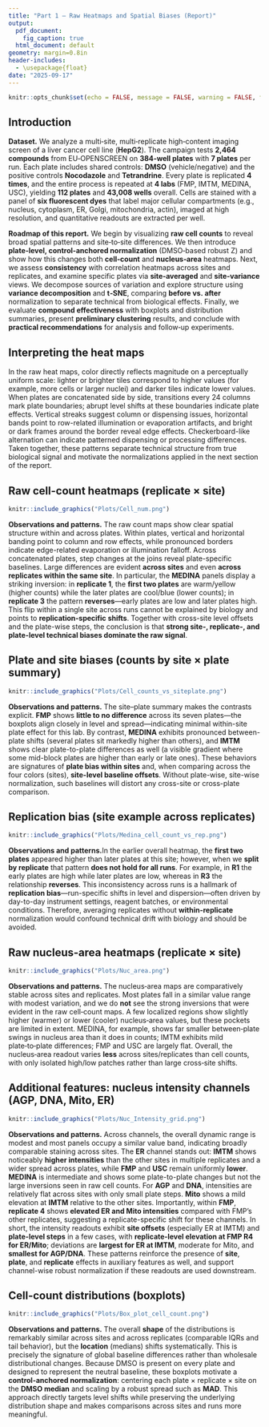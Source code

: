```yaml
---
title: "Part 1 — Raw Heatmaps and Spatial Biases (Report)"
output:
  pdf_document:
    fig_caption: true
  html_document: default
geometry: margin=0.8in
header-includes:
  - \usepackage{float}
date: "2025-09-17"
---
```


```r
knitr::opts_chunk$set(echo = FALSE, message = FALSE, warning = FALSE, fig.align = "center")
```

## Introduction

**Dataset.** We analyze a multi‑site, multi‑replicate high‑content imaging screen of a liver cancer cell line (**HepG2**). The campaign tests **2,464 compounds** from EU‑OPENSCREEN on **384‑well plates** with **7 plates** per run. Each plate includes shared controls: **DMSO** (vehicle/negative) and the positive controls **Nocodazole** and **Tetrandrine**. Every plate is replicated **4 times**, and the entire process is repeated at **4 labs** (FMP, IMTM, MEDINA, USC), yielding **112 plates** and **43,008 wells** overall. Cells are stained with a panel of **six fluorescent dyes** that label major cellular compartments (e.g., nucleus, cytoplasm, ER, Golgi, mitochondria, actin), imaged at high resolution, and quantitative readouts are extracted per well.

**Roadmap of this report.** We begin by visualizing **raw cell counts** to reveal broad spatial patterns and site‑to‑site differences. We then introduce **plate‑level, control‑anchored normalization** (DMSO‑based robust Z) and show how this changes both **cell‑count** and **nucleus‑area** heatmaps. Next, we assess **consistency** with correlation heatmaps across sites and replicates, and examine specific plates via **site‑averaged** and **site‑variance** views. We decompose sources of variation and explore structure using **variance decomposition** and **t‑SNE**, comparing **before vs. after** normalization to separate technical from biological effects. Finally, we evaluate **compound effectiveness** with boxplots and distribution summaries, present **preliminary clustering** results, and conclude with **practical recommendations** for analysis and follow‑up experiments.

## Interpreting the heat maps

In the raw heat maps, color directly reflects magnitude on a perceptually uniform scale: lighter or brighter tiles correspond to higher values (for example, more cells or larger nuclei) and darker tiles indicate lower values. When plates are concatenated side by side, transitions every 24 columns mark plate boundaries; abrupt level shifts at these boundaries indicate plate effects. Vertical streaks suggest column or dispensing issues, horizontal bands point to row-related illumination or evaporation artifacts, and bright or dark frames around the border reveal edge effects. Checkerboard-like alternation can indicate patterned dispensing or processing differences. Taken together, these patterns separate technical structure from true biological signal and motivate the normalizations applied in the next section of the report.

## Raw cell-count heatmaps (replicate × site)

```r
knitr::include_graphics("Plots/Cell_num.png")
```

**Observations and patterns.** The raw count maps show clear spatial structure within and across plates. Within plates, vertical and horizontal banding point to column and row effects, while pronounced borders indicate edge-related evaporation or illumination falloff. Across concatenated plates, step changes at the joins reveal plate-specific baselines. Large differences are evident **across sites** and even **across replicates within the same site**. In particular, the **MEDINA** panels display a striking inversion: in **replicate 1**, the **first two plates** are warm/yellow (higher counts) while the later plates are cool/blue (lower counts); in **replicate 3** the pattern **reverses**—early plates are low and later plates high. This flip within a single site across runs cannot be explained by biology and points to **replication-specific shifts**. Together with cross-site level offsets and the plate-wise steps, the conclusion is that **strong site-, replicate-, and plate-level technical biases dominate the raw signal**.



## Plate and site biases (counts by site × plate summary)

```r
knitr::include_graphics("Plots/Cell_counts_vs_siteplate.png")
```

**Observations and patterns.** The site–plate summary makes the contrasts explicit. **FMP** shows **little to no difference** across its seven plates—the boxplots align closely in level and spread—indicating minimal within-site plate effect for this lab. By contrast, **MEDINA** exhibits pronounced between-plate shifts (several plates sit markedly higher than others), and **IMTM** shows clear plate-to-plate differences as well (a visible gradient where some mid-block plates are higher than early or late ones). These behaviors are signatures of **plate bias within sites** and, when comparing across the four colors (sites), **site-level baseline offsets**. Without plate-wise, site-wise normalization, such baselines will distort any cross-site or cross-plate comparison.



## Replication bias (site example across replicates)

```r
knitr::include_graphics("Plots/Medina_cell_count_vs_rep.png")
```

**Observations and patterns.**In the earlier overall heatmap, the **first two plates** appeared higher than later plates at this site; however, when we **split by replicate** that pattern **does not hold for all runs**. For example, in **R1** the early plates are high while later plates are low, whereas in **R3** the relationship **reverses**. This inconsistency across runs is a hallmark of **replication bias**—run-specific shifts in level and dispersion—often driven by day-to-day instrument settings, reagent batches, or environmental conditions. Therefore, averaging replicates without **within-replicate** normalization would confound technical drift with biology and should be avoided.


## Raw nucleus-area heatmaps (replicate × site)

```r
knitr::include_graphics("Plots/Nuc_area.png")
```

**Observations and patterns.** The nucleus‑area maps are comparatively stable across sites and replicates. Most plates fall in a similar value range with modest variation, and we do **not** see the strong inversions that were evident in the raw cell‑count maps. A few localized regions show slightly higher (warmer) or lower (cooler) nucleus‑area values, but these pockets are limited in extent. MEDINA, for example, shows far smaller between‑plate swings in nucleus area than it does in counts; IMTM exhibits mild plate‑to‑plate differences; FMP and USC are largely flat. Overall, the nucleus‑area readout varies **less** across sites/replicates than cell counts, with only isolated high/low patches rather than large cross‑site shifts.

## Additional features: nucleus intensity channels (AGP, DNA, Mito, ER)

```r
knitr::include_graphics("Plots/Nuc_Intensity_grid.png")
```

**Observations and patterns.** Across channels, the overall dynamic range is modest and most panels occupy a similar value band, indicating broadly comparable staining across sites. The **ER** channel stands out: **IMTM** shows noticeably **higher intensities** than the other sites in multiple replicates and a wider spread across plates, while **FMP** and **USC** remain uniformly **lower**. **MEDINA** is intermediate and shows some plate-to-plate changes but not the large inversions seen in raw cell counts. For **AGP** and **DNA**, intensities are relatively flat across sites with only small plate steps. **Mito** shows a mild elevation at **IMTM** relative to the other sites. Importantly, within **FMP**, **replicate 4** shows **elevated ER and Mito intensities** compared with FMP’s other replicates, suggesting a replicate-specific shift for these channels. In short, the intensity readouts exhibit **site offsets** (especially ER at IMTM) and **plate-level steps** in a few cases, with **replicate‑level elevation at FMP R4 for ER/Mito**; deviations are **largest for ER at IMTM**, moderate for Mito, and **smallest for AGP/DNA**. These patterns reinforce the presence of **site**, **plate**, and **replicate** effects in auxiliary features as well, and support channel-wise robust normalization if these readouts are used downstream.


## Cell-count distributions (boxplots)

```r
knitr::include_graphics("Plots/Box_plot_cell_count.png")
```

**Observations and patterns.** The overall **shape** of the distributions is remarkably similar across sites and across replicates (comparable IQRs and tail behavior), but the **location** (medians) shifts systematically. This is precisely the signature of global baseline differences rather than wholesale distributional changes. Because DMSO is present on every plate and designed to represent the neutral baseline, these boxplots motivate a **control-anchored normalization**: centering each plate × replicate × site on the **DMSO median** and scaling by a robust spread such as **MAD**. This approach directly targets level shifts while preserving the underlying distribution shape and makes comparisons across sites and runs more meaningful.




